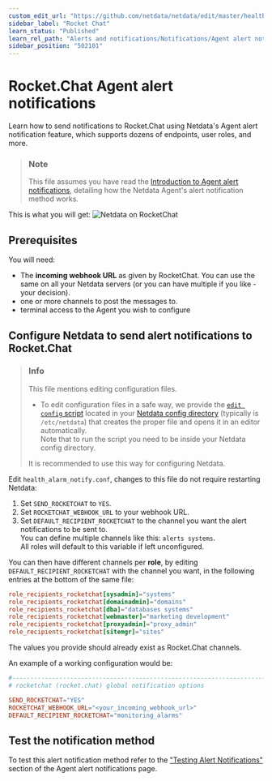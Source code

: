 ```yaml
---
custom_edit_url: "https://github.com/netdata/netdata/edit/master/health/notifications/rocketchat/README.md"
sidebar_label: "Rocket Chat"
learn_status: "Published"
learn_rel_path: "Alerts and notifications/Notifications/Agent alert notifications"
sidebar_position: "502101"
---
```

# Rocket.Chat Agent alert notifications

Learn how to send notifications to Rocket.Chat using Netdata's Agent alert notification feature, which supports dozens of endpoints, user roles, and more.

> ### Note
>
> This file assumes you have read the [Introduction to Agent alert notifications](/docs/alerts-and-notifications/notifications/agent-alert-notifications), detailing how the Netdata Agent's alert notification method works.

This is what you will get:
![Netdata on RocketChat](https://i.imgur.com/Zu4t3j3.png)

## Prerequisites

You will need:

- The **incoming webhook URL** as given by RocketChat. You can use the same on all your Netdata servers (or you can have multiple if you like - your decision).
- one or more channels to post the messages to.
- terminal access to the Agent you wish to configure

## Configure Netdata to send alert notifications to Rocket.Chat

> ### Info
>
> This file mentions editing configuration files.  
>
> - To edit configuration files in a safe way, we provide the [`edit config` script](/docs/getting-started/manage-and-configure/configuration#use-edit-config-to-edit-configuration-files) located in your [Netdata config directory](/docs/getting-started/manage-and-configure/configuration#the-netdata-config-directory) (typically is `/etc/netdata`) that creates the proper file and opens it in an editor automatically.  
> Note that to run the script you need to be inside your Netdata config directory.
>
> It is recommended to use this way for configuring Netdata.

Edit `health_alarm_notify.conf`, changes to this file do not require restarting Netdata:

1. Set `SEND_ROCKETCHAT` to `YES`.
2. Set `ROCKETCHAT_WEBHOOK_URL` to your webhook URL.
3. Set `DEFAULT_RECIPIENT_ROCKETCHAT` to the channel you want the alert notifications to be sent to.  
   You can define multiple channels like this: `alerts systems`.  
   All roles will default to this variable if left unconfigured.

You can then have different channels per **role**, by editing `DEFAULT_RECIPIENT_ROCKETCHAT` with the channel you want, in the following entries at the bottom of the same file:

```conf
role_recipients_rocketchat[sysadmin]="systems"
role_recipients_rocketchat[domainadmin]="domains"
role_recipients_rocketchat[dba]="databases systems"
role_recipients_rocketchat[webmaster]="marketing development"
role_recipients_rocketchat[proxyadmin]="proxy_admin"
role_recipients_rocketchat[sitemgr]="sites"
```

The values you provide should already exist as Rocket.Chat channels.

An example of a working configuration would be:

```conf
#------------------------------------------------------------------------------
# rocketchat (rocket.chat) global notification options

SEND_ROCKETCHAT="YES"
ROCKETCHAT_WEBHOOK_URL="<your_incoming_webhook_url>"
DEFAULT_RECIPIENT_ROCKETCHAT="monitoring_alarms"
```

## Test the notification method

To test this alert notification method refer to the ["Testing Alert Notifications"](/docs/alerts-and-notifications/notifications/agent-alert-notifications#testing-alert-notifications) section of the Agent alert notifications page.

